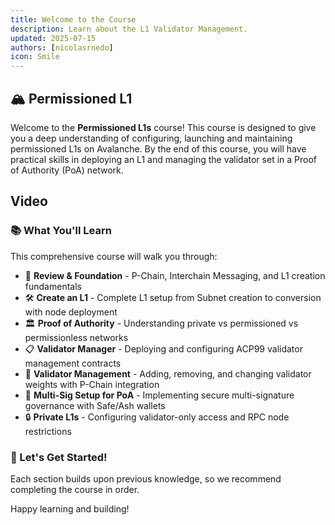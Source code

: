 ```yaml
---
title: Welcome to the Course
description: Learn about the L1 Validator Management.
updated: 2025-07-15
authors: [nicolasrnedo]
icon: Smile
---
```


## 🏔️ Permissioned L1 

Welcome to the **Permissioned L1s** course! This course is designed to give you a deep
understanding of configuring, launching and maintaining permissioned L1s on Avalanche. By the end of this course, you will have
practical skills in deploying an L1 and managing the validator set in a Proof of Authority (PoA)
network.

## Video

<YouTube id="xgx6VzdR974" params="start=365"/>

### 📚 What You'll Learn

This comprehensive course will walk you through:

- 🔄 **Review & Foundation** - P-Chain, Interchain Messaging, and L1 creation fundamentals
- 🛠️ **Create an L1** - Complete L1 setup from Subnet creation to conversion with node deployment
- 🏛️ **Proof of Authority** - Understanding private vs permissioned vs permissionless networks
- 📋 **Validator Manager** - Deploying and configuring ACP99 validator management contracts
- 👥 **Validator Management** - Adding, removing, and changing validator weights with P-Chain integration
- 🔐 **Multi-Sig Setup for PoA** - Implementing secure multi-signature governance with Safe/Ash wallets
- 🔒 **Private L1s** - Configuring validator-only access and RPC node restrictions

### 🚀 Let's Get Started!

Each section builds upon previous knowledge, so we recommend completing the course in order.

Happy learning and building!
